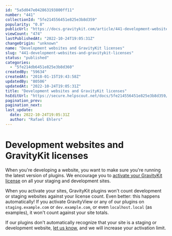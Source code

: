 ```yaml
---
id: "5a5d047e042863193800ff11"
number: "441"
collectionId: "5fe214556451e825e3b8d359"
popularity: "0.8"
publicUrl: "https://docs.gravitykit.com/article/441-development-websites-and-gravitykit-licenses"
viewCount: "474"
lastPublishedAt: "2022-10-24T19:05:31Z"
changeOrigin: "unknown"
name: "Development websites and GravityKit licenses"
slug: "441-development-websites-and-gravitykit-licenses"
status: "published"
categories: 
  - "5fe214db6451e825e3b8d360"
createdBy: "59634"
createdAt: "2018-01-15T19:43:58Z"
updatedBy: "80506"
updatedAt: "2022-10-24T19:05:31Z"
title: "Development websites and GravityKit licenses"
hsEditUrl: "https://secure.helpscout.net/docs/5fe214556451e825e3b8d359/article/5a5d047e042863193800ff11"
pagination_prev: 
pagination_next: 
last_update:
  date: 2022-10-24T19:05:31Z
  author: "Rafael Ehlers"
---
```


# Development websites and GravityKit licenses

When you're developing a website, you want to make sure you're running the latest version of plugins. We encourage you to [activate your GravityKit license](https://docs.gravitykit.com/article/876-managing-your-licenses) on all your staging and development sites.

When you activate your sites, GravityKit plugins won't count development or staging websites against your license count. Even better: this happens automatically! If you activate GravityView or any of our plugins on `staging.example.com` or `dev.example.com`, or even `localhost.local` (as examples), it won't count against your site totals.

If our plugins don't automatically recognize that your site is a staging or development website, [let us know](https://www.gravitykit.com/support/), and we will increase your activation limit.